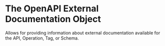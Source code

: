 # The OpenAPI External Documentation Object

Allows for providing information about external documentation available for the API, Operation, Tag, or Schema.

<Table
  data={[
    { field: "url", type: "String", required: "✅", description: "A URL to the external documentation." },
    { field: "description", type: "String", required: "", description: "A description of the external documentation. [CommonMark syntax](https://spec.commonmark.org/) can be used to provide a rich description." },
    { field: "x-*", type: "[Extensions](/openapi/extensions)", required: "", description: "Any number of extension fields can be added to the external documentation object that can be used by tooling and vendors." }
  ]}
  columns={[
    { key: "field", header: "Field" },
    { key: "type", header: "Type" },
    { key: "required", header: "Required" },
    { key: "description", header: "Description" }
  ]}
/>
